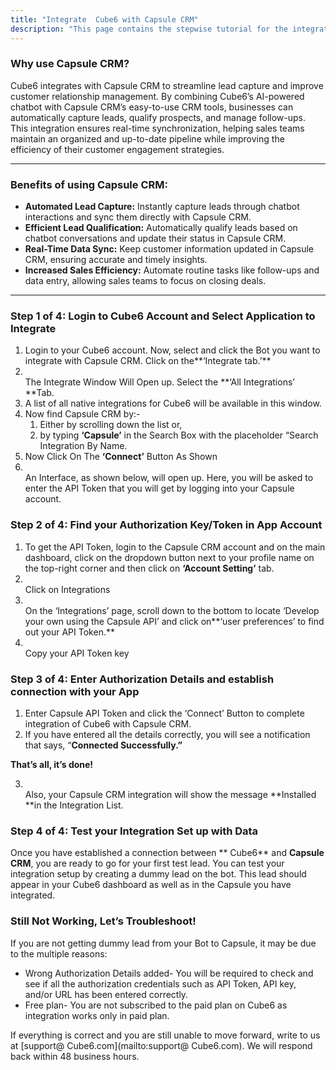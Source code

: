 ```yaml
---
title: "Integrate  Cube6 with Capsule CRM"
description: "This page contains the stepwise tutorial for the integration with  Cube6"
---
```


### **Why use Capsule CRM?**

 Cube6 integrates with Capsule CRM to streamline lead capture and improve customer relationship management. By combining  Cube6’s AI-powered chatbot with Capsule CRM’s easy-to-use CRM tools, businesses can automatically capture leads, qualify prospects, and manage follow-ups. This integration ensures real-time synchronization, helping sales teams maintain an organized and up-to-date pipeline while improving the efficiency of their customer engagement strategies.

---

### **Benefits of using Capsule CRM:**

- **Automated Lead Capture:** Instantly capture leads through chatbot interactions and sync them directly with Capsule CRM.
- **Efficient Lead Qualification:** Automatically qualify leads based on chatbot conversations and update their status in Capsule CRM.
- **Real-Time Data Sync:** Keep customer information updated in Capsule CRM, ensuring accurate and timely insights.
- **Increased Sales Efficiency:** Automate routine tasks like follow-ups and data entry, allowing sales teams to focus on closing deals.

---

### **Step 1 of 4: Login to  Cube6 Account and Select Application to Integrate**

1. Login to your  Cube6 account. Now, select and click the Bot you want to integrate with Capsule CRM. Click on the**‘Integrate tab.’** 
2. \
   The Integrate Window Will Open up. Select the **‘All Integrations’ **Tab.
3. A list of all native integrations for  Cube6 will be available in this window.
4. Now find Capsule CRM by:-
   1. Either by scrolling down the list or,
   2. by typing **‘Capsule’** in the Search Box with the placeholder “Search Integration By Name.
5. Now Click On The **‘Connect’** Button As Shown
6. \
   An Interface, as shown below, will open up. Here, you will be asked to enter the API Token that you will get by logging into your Capsule account.

### **Step 2 of 4: Find your Authorization Key/Token in App Account**

1. To get the API Token, login to the Capsule CRM account and on the main dashboard, click on the dropdown button next to your profile name on the top-right corner and then click on **‘Account Setting’** tab.
2. \
   Click on Integrations
3. \
   On the ‘Integrations’ page, scroll down to the bottom to locate ‘Develop your own using the Capsule API’ and click on**‘user preferences’ to find out your API Token.** 
4. \
   Copy your API Token key

### **Step 3 of 4: Enter Authorization Details and establish connection with your App**

1. Enter Capsule API Token and click the ‘Connect’ Button to complete integration of  Cube6 with Capsule CRM.
2. If you have entered all the details correctly, you will see a notification that says, “**Connected Successfully.”**

**That’s all, it’s done\!**

3. \
   Also, your Capsule CRM integration will show the message **Installed **in the Integration List.

### **Step 4 of 4: Test your Integration Set up with Data**

Once you have established a connection between ** Cube6** and **Capsule CRM**, you are ready to go for your first test lead. You can test your integration setup by creating a dummy lead on the bot. This lead should appear in your  Cube6 dashboard as well as in the Capsule you have integrated.

### **Still Not Working, Let’s Troubleshoot\!**

If you are not getting dummy lead from your Bot to Capsule, it may be due to the multiple reasons:

- Wrong Authorization Details added- You will be required to check and see if all the authorization credentials such as API Token, API key, and/or URL has been entered correctly.
- Free plan- You are not subscribed to the paid plan on  Cube6 as integration works only in paid plan.

If everything is correct and you are still unable to move forward, write to us at [support@ Cube6.com](mailto:support@ Cube6.com). We will respond back within 48 business hours.